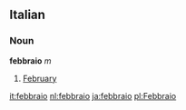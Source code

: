==Italian==
===Noun===
'''febbraio''' ''m''
# [[February]]

[[it:febbraio]]
[[nl:febbraio]]
[[ja:febbraio]]
[[pl:Febbraio]]